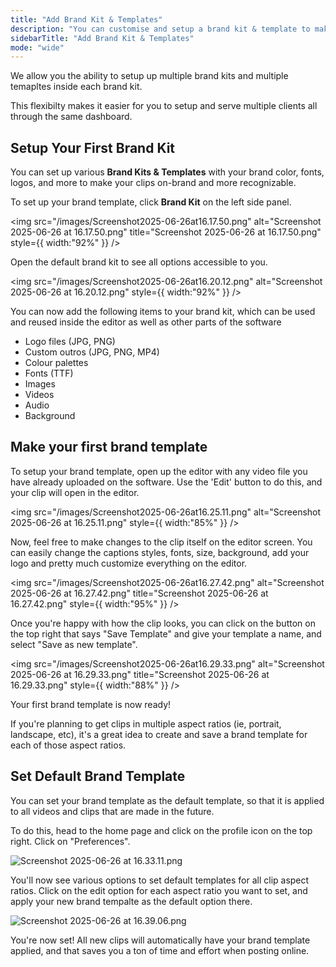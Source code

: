 ```yaml
---
title: "Add Brand Kit & Templates"
description: "You can customise and setup a brand kit & template to make sure your videos are always on brand. "
sidebarTitle: "Add Brand Kit & Templates"
mode: "wide"
---
```


<Info>
  We allow you the ability to setup up multiple brand kits and multiple temapltes inside each brand kit.

  This flexibilty makes it easier for you to setup and serve multiple clients all through the same dashboard.
</Info>

## Setup Your First Brand Kit

You can set up various **Brand Kits & Templates** with your brand color, fonts, logos, and more to make your clips on-brand and more recognizable.

To set up your brand template, click **Brand Kit** on the left side panel.

<img
  src="/images/Screenshot2025-06-26at16.17.50.png"
  alt="Screenshot 2025-06-26 at 16.17.50.png"
  title="Screenshot 2025-06-26 at 16.17.50.png"
  style={{ width:"92%" }}
/>

Open the default brand kit to see all options accessible to you.

<img
  src="/images/Screenshot2025-06-26at16.20.12.png"
  alt="Screenshot 2025-06-26 at 16.20.12.png"
  style={{ width:"92%" }}
/>

You can now add the following items to your brand kit, which can be used and reused inside the editor as well as other parts of the software

- Logo files (JPG, PNG)
- Custom outros (JPG, PNG, MP4)
- Colour palettes
- Fonts (TTF)
- Images
- Videos
- Audio
- Background

## Make your first brand template

To setup your brand template, open up the editor with any video file you have already uploaded on the software. Use the 'Edit' button to do this, and your clip will open in the editor.

<img
  src="/images/Screenshot2025-06-26at16.25.11.png"
  alt="Screenshot 2025-06-26 at 16.25.11.png"
  style={{ width:"85%" }}
/>

Now, feel free to make changes to the clip itself on the editor screen. You can easily change the captions styles, fonts, size, background, add your logo and pretty much customize everything on the editor.

<img
  src="/images/Screenshot2025-06-26at16.27.42.png"
  alt="Screenshot 2025-06-26 at 16.27.42.png"
  title="Screenshot 2025-06-26 at 16.27.42.png"
  style={{ width:"95%" }}
/>

Once you're happy with how the clip looks, you can click on the button on the top right that says "Save Template" and give your template a name, and select "Save as new template".

<img
  src="/images/Screenshot2025-06-26at16.29.33.png"
  alt="Screenshot 2025-06-26 at 16.29.33.png"
  title="Screenshot 2025-06-26 at 16.29.33.png"
  style={{ width:"88%" }}
/>

Your first brand template is now ready\!

<Tip>
  If you're planning to get clips in multiple aspect ratios (ie, portrait, landscape, etc), it's a great idea to create and save a brand template for each of those aspect ratios.
</Tip>

## Set Default Brand Template

You can set your brand template as the default template, so that it is applied to all videos and clips that are made in the future.

To do this, head to the home page and click on the profile icon on the top right. Click on "Preferences".

![Screenshot 2025-06-26 at 16.33.11.png](/images/Screenshot2025-06-26at16.33.11.png)

You'll now see various options to set default templates for all clip aspect ratios. Click on the edit option for each aspect ratio you want to set, and apply your new brand tempalte as the default option there.

![Screenshot 2025-06-26 at 16.39.06.png](/images/Screenshot2025-06-26at16.39.06.png)

You're now set\! All new clips will automatically have your brand template applied, and that saves you a ton of time and effort when posting online.